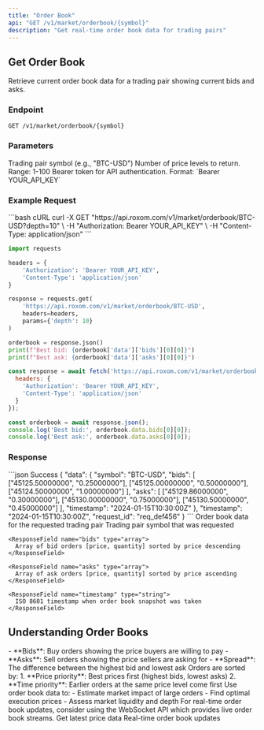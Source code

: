 ```yaml
---
title: "Order Book"
api: "GET /v1/market/orderbook/{symbol}"
description: "Get real-time order book data for trading pairs"
---
```


## Get Order Book

Retrieve current order book data for a trading pair showing current bids and asks.

### Endpoint
```http
GET /v1/market/orderbook/{symbol}
```

### Parameters

<ParamField path="symbol" type="string" required>
  Trading pair symbol (e.g., "BTC-USD")
</ParamField>

<ParamField query="depth" type="integer" default="20">
  Number of price levels to return. Range: 1-100
</ParamField>

<ParamField header="Authorization" type="string" required>
  Bearer token for API authentication. Format: `Bearer YOUR_API_KEY`
</ParamField>

### Example Request

<RequestExample>
```bash cURL
curl -X GET "https://api.roxom.com/v1/market/orderbook/BTC-USD?depth=10" \
  -H "Authorization: Bearer YOUR_API_KEY" \
  -H "Content-Type: application/json"
```

```python Python
import requests

headers = {
    'Authorization': 'Bearer YOUR_API_KEY',
    'Content-Type': 'application/json'
}

response = requests.get(
    'https://api.roxom.com/v1/market/orderbook/BTC-USD',
    headers=headers,
    params={'depth': 10}
)

orderbook = response.json()
print(f"Best bid: {orderbook['data']['bids'][0][0]}")
print(f"Best ask: {orderbook['data']['asks'][0][0]}")
```

```javascript JavaScript
const response = await fetch('https://api.roxom.com/v1/market/orderbook/BTC-USD?depth=10', {
  headers: {
    'Authorization': 'Bearer YOUR_API_KEY',
    'Content-Type': 'application/json'
  }
});

const orderbook = await response.json();
console.log('Best bid:', orderbook.data.bids[0][0]);
console.log('Best ask:', orderbook.data.asks[0][0]);
```
</RequestExample>

### Response

<ResponseExample>
```json Success
{
  "data": {
    "symbol": "BTC-USD",
    "bids": [
      ["45125.50000000", "0.25000000"],
      ["45125.00000000", "0.50000000"],
      ["45124.50000000", "1.00000000"]
    ],
    "asks": [
      ["45129.86000000", "0.30000000"],
      ["45130.00000000", "0.75000000"],
      ["45130.50000000", "0.45000000"]
    ],
    "timestamp": "2024-01-15T10:30:00Z"
  },
  "timestamp": "2024-01-15T10:30:00Z",
  "request_id": "req_def456"
}
```
</ResponseExample>

<ResponseField name="data" type="object">
  Order book data for the requested trading pair

  <Expandable title="Order book properties">
    <ResponseField name="symbol" type="string">
      Trading pair symbol that was requested
    </ResponseField>
    
    <ResponseField name="bids" type="array">
      Array of bid orders [price, quantity] sorted by price descending
    </ResponseField>
    
    <ResponseField name="asks" type="array">
      Array of ask orders [price, quantity] sorted by price ascending
    </ResponseField>
    
    <ResponseField name="timestamp" type="string">
      ISO 8601 timestamp when order book snapshot was taken
    </ResponseField>
  </Expandable>
</ResponseField>

## Understanding Order Books

<AccordionGroup>
  <Accordion title="Bid vs Ask">
    - **Bids**: Buy orders showing the price buyers are willing to pay
    - **Asks**: Sell orders showing the price sellers are asking for
    - **Spread**: The difference between the highest bid and lowest ask
  </Accordion>

  <Accordion title="Price-Time Priority">
    Orders are sorted by:
    1. **Price priority**: Best prices first (highest bids, lowest asks)
    2. **Time priority**: Earlier orders at the same price level come first
  </Accordion>

  <Accordion title="Market Impact">
    Use order book data to:
    - Estimate market impact of large orders
    - Find optimal execution prices
    - Assess market liquidity and depth
  </Accordion>
</AccordionGroup>



<Tip>
  For real-time order book updates, consider using the WebSocket API which provides live order book streams.
</Tip>

<CardGroup cols={2}>
  <Card
    title="Current Prices"
    icon="dollar-sign"
    href="/api-reference/market-data/prices"
  >
    Get latest price data
  </Card>
  <Card
    title="WebSocket Order Book"
    icon="bolt"
    href="/websockets/market-data"
  >
    Real-time order book updates
  </Card>
</CardGroup>